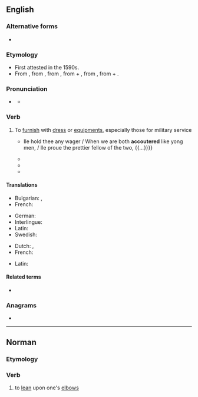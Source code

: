 ==English==

===Alternative forms===
* {{alter|en|accoutre||Commonwealth}}

===Etymology===
* First attested in the 1590s.
* From {{bor|en|fr|accoutrer}}, from {{der|en|fro|acoustrer}}, from {{der|en|VL.|acconsūtūrāre||to equip with clothes}}, from {{der|en|la|ad|t=to}} + {{m|la|consūtūra|t=sewing, clothes}}, from {{der|en|la|cōnsuō||to sew together}}, from {{der|en|la|con-|t=together}} + {{m|la|suō|t=to sew}}.

===Pronunciation===
* {{a|US}} {{IPA|en|/əˈku tɚ/}}
** {{audio|en|LL-Q1860 (eng)-Vealhurl-accouter.wav|Audio (UK)}}

===Verb===
{{en-verb}}

# {{lb|en|transitive}} To [[furnish]] with [[dress]] or [[equipment]]s, especially those for military service
#: {{syn|en|equip|attire|array|Thesaurus:clothe}}
#* {{RQ:Shakespeare Merchant of Venice|act=III|scene=iv|page=177|column=1|passage={{...}} Ile hold thee any wager / When we are both '''accoutered''' like yong men, / Ile proue the prettier fellow of the two, {{...}}}}
#* {{RQ:Shakespeare Julius Caesar|act=I|scene=ii|page=110|column=2|passage=Vpon the word, / '''Accoutred''' as I was, I plunged in,}}
#* {{quote-book|en|year=1693|editor=Walter Scott|authorlink=John Dryden|author=John Dryden|chapter=The Third Satire of Perseus|page=235|year_published=1808|title=The works of John Dryden|volume=13|pageurl=https://archive.org/details/worksofjohndryde13dryduoft/page/235/mode/1up|passage=For this, in rags '''accoutered''', are they seen, / And made the may-game of the public spleen?}}
#* {{quote-book|en|authorlink=William Wordsworth|author=William Wordsworth|title={{w|The Excursion}}|year=1814|chapter=[[s:en:The Excursion/Book 2|The Solitary]]|passage=Both while he trod the earth in humblest guise / '''Accoutred''' with his burthen and his staff;}}

====Translations====
{{trans-top|to furnish with dress or equipments, especially those for military service; to equip; to attire; to array}}
* Bulgarian: {{t+|bg|обличам}}, {{t+|bg|екипирам}}
* French: {{t+|fr|accoutrer}}
{{trans-mid}}
* German: {{t+|de|ausrüsten}}
* Interlingue: {{t|ie|equipar}}
* Latin: {{t|la|accustor}}
* Swedish: {{t+|sv|utrusta}}
{{trans-bottom}}

{{checktrans-top}}
* Dutch: {{t+|nl|voorzien}}, {{t+|nl|uitdossen}}
* French: {{t+|fr|accoutrer}}
{{trans-mid}}
* Latin: {{t|la|accustor}}
{{trans-bottom}}

====Related terms====
* {{l|en|accouterment}}

===Anagrams===
* {{anagrams|en|a=acceortu|accoutre|cocurate}}

----

==Norman==

===Etymology===
{{rfe|nrf}}

===Verb===
{{nrf-verb}}

# {{lb|nrf|Jersey|reflexive|s'accouter}} to [[lean]] upon one's [[elbow]]s